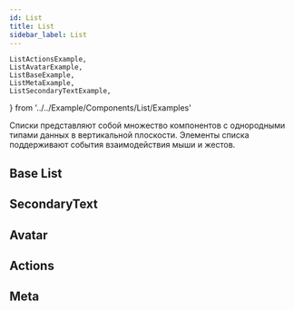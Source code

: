 ```yaml
---
id: List
title: List
sidebar_label: List
---
```


    ListActionsExample,
	ListAvatarExample,
	ListBaseExample,
	ListMetaExample,
	ListSecondaryTextExample,
} from '../../Example/Components/List/Examples'

Списки представляют собой множество компонентов с однородными типами данных в вертикальной плоскости. Элементы списка поддерживают события взаимодействия мыши и жестов.

## Base List

<ListBaseExample />

## SecondaryText

<ListSecondaryTextExample />

## Avatar

<ListAvatarExample />

## Actions

<ListActionsExample />

## Meta

<ListMetaExample />